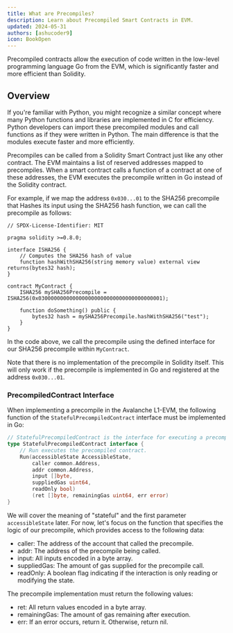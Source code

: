 ```yaml
---
title: What are Precompiles?
description: Learn about Precompiled Smart Contracts in EVM.
updated: 2024-05-31
authors: [ashucoder9]
icon: BookOpen
---
```


Precompiled contracts allow the execution of code written in the low-level programming language Go from the EVM, which is significantly faster and more efficient than Solidity.

## Overview

If you're familiar with Python, you might recognize a similar concept where many Python functions and libraries are implemented in C for efficiency. Python developers can import these precompiled modules and call functions as if they were written in Python. The main difference is that the modules execute faster and more efficiently.

Precompiles can be called from a Solidity <GlossaryTerm>Smart Contract</GlossaryTerm> just like any other contract. The EVM maintains a list of reserved addresses mapped to precompiles. When a smart contract calls a function of a contract at one of these addresses, the EVM executes the precompile written in Go instead of the Solidity contract.

For example, if we map the address `0x030...01` to the SHA256 precompile that <GlossaryTerm>Hash</GlossaryTerm>es its input using the SHA256 hash function, we can call the precompile as follows:

```solidity
// SPDX-License-Identifier: MIT

pragma solidity >=0.8.0;

interface ISHA256 {
    // Computes the SHA256 hash of value
    function hashWithSHA256(string memory value) external view returns(bytes32 hash);
}

contract MyContract {  
    ISHA256 mySHA256Precompile = ISHA256(0x0300000000000000000000000000000000000001);
    
    function doSomething() public {
        bytes32 hash = mySHA256Precompile.hashWithSHA256("test");
    }
}
```
In the code above, we call the precompile using the defined interface for our SHA256 precompile within `MyContract`.

Note that there is no implementation of the precompile in Solidity itself. This will only work if the precompile is implemented in Go and registered at the address `0x030...01`.

### PrecompiledContract Interface

When implementing a precompile in the <GlossaryTerm>Avalanche L1</GlossaryTerm>-EVM, the following function of the `StatefulPrecompiledContract` interface must be implemented in Go:

```go
// StatefulPrecompiledContract is the interface for executing a precompiled contract
type StatefulPrecompiledContract interface {
    // Run executes the precompiled contract.
    Run(accessibleState AccessibleState, 
        caller common.Address, 
        addr common.Address, 
        input []byte, 
        suppliedGas uint64, 
        readOnly bool) 
        (ret []byte, remainingGas uint64, err error)
}
```

We will cover the meaning of "stateful" and the first parameter `accessibleState` later. For now, let's focus on the function that specifies the logic of our precompile, which provides access to the following data:

- caller: The address of the account that called the precompile.
- addr: The address of the precompile being called.
- input: All inputs encoded in a byte array.
- suppliedGas: The amount of gas supplied for the precompile call.
- readOnly: A boolean flag indicating if the interaction is only reading or modifying the state.

The precompile implementation must return the following values:

- ret: All return values encoded in a byte array.
- remainingGas: The amount of gas remaining after execution.
- err: If an error occurs, return it. Otherwise, return nil.